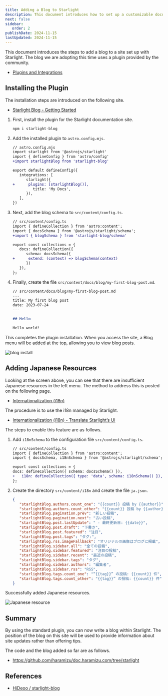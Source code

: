 ```yaml
---
title: Adding a Blog to Starlight
description: This document introduces how to set up a customizable documentation site using Astro's Starlight template.
next: false
sidebar:
   order: 2
publishDate: 2024-11-15
lastUpdated: 2024-11-15
---
```



This document introduces the steps to add a blog to a site set up with Starlight. The blog we are adopting this time uses a plugin provided by the community.

- [Plugins and Integrations](https://starlight.astro.build/en/resources/plugins/)

## Installing the Plugin

The installation steps are introduced on the following site.

- [Starlight Blog - Getting Started](https://starlight-blog-docs.vercel.app/getting-started/)

<Steps>

1. First, install the plugin for the Starlight documentation site.

    ```bash title="Install Plugin"
    npm i starlight-blog
    ```

2. Add the installed plugin to `astro.config.mjs`.

    ```diff lang="js"
    // astro.config.mjs
    import starlight from '@astrojs/starlight'
    import { defineConfig } from 'astro/config'
    +import starlightBlog from 'starlight-blog'

    export default defineConfig({
       integrations: [
          starlight({
    +      plugins: [starlightBlog()],
             title: 'My Docs',
          }),
       ],
    })
    ```

3. Next, add the blog schema to `src/content/config.ts`.

    ```diff lang="ts"
    // src/content/config.ts
    import { defineCollection } from 'astro:content';
    import { docsSchema } from '@astrojs/starlight/schema';
    +import { blogSchema } from 'starlight-blog/schema'

    export const collections = {
       docs: defineCollection({
          schema: docsSchema({
    +      extend: (context) => blogSchema(context)
          })
       }),
    };
    ```

4. Finally, create the file `src/content/docs/blog/my-first-blog-post.md`.

    ```md
    // src/content/docs/blog/my-first-blog-post.md
    ---
    title: My first blog post
    date: 2023-07-24
    ---

    ## Hello

    Hello world!
    ```
</Steps>

This completes the plugin installation. When you access the site, a Blog menu will be added at the top, allowing you to view blog posts.

![blog install](../../../../assets/astro/blog01.png)

## Adding Japanese Resources

Looking at the screen above, you can see that there are insufficient Japanese resources in the left menu. The method to address this is posted on the following page.

- [Internationalization (i18n)](https://starlight-blog-docs.vercel.app/guides/i18n)

The procedure is to use the i18n managed by Starlight.

- [Internationalization (i18n) - Translate Starlight’s UI](https://starlight.astro.build/guides/i18n/#translate-starlights-ui)

The steps to enable this feature are as follows.

<Steps>

1. Add `i18nSchema` to the configuration file `src/content/config.ts`.

    ```diff lang="js" ins=/, (i18nSchema)/
    // src/content/config.ts
    import { defineCollection } from 'astro:content';
    import { docsSchema, i18nSchema } from '@astrojs/starlight/schema';

    export const collections = {
    docs: defineCollection({ schema: docsSchema() }),
    +	i18n: defineCollection({ type: 'data', schema: i18nSchema() }),
    };
    ```

2. Create the directory `src/content/i18n` and create the file `ja.json`.

    ```json
    {
       "starlightBlog.authors.count_one": "{{count}} 投稿 by {{author}}",
       "starlightBlog.authors.count_other": "{{count}} 投稿 by {{author}}",
       "starlightBlog.pagination.prev": "新しい投稿",
       "starlightBlog.pagination.next": "古い投稿",
       "starlightBlog.post.lastUpdate": " - 最終更新日: {{date}}",
       "starlightBlog.post.draft": "下書き",
       "starlightBlog.post.featured": "注目",
       "starlightBlog.post.tags": "タグ:",
       "starlightBlog.rss.imageFallback": "オリジナルの画像はブログに掲載",
       "starlightBlog.sidebar.all": "全ての投稿",
       "starlightBlog.sidebar.featured": "注目の投稿",
       "starlightBlog.sidebar.recent": "最近の投稿",
       "starlightBlog.sidebar.tags": "タグ",
       "starlightBlog.sidebar.authors": "編集者",
       "starlightBlog.sidebar.rss": "RSS",
       "starlightBlog.tags.count_one": "“{{tag}}” の投稿: {{count}} 件",
       "starlightBlog.tags.count_other": "{{tag}}” の投稿: {{count}} 件"
    }
    ```

</Steps>

Successfully added Japanese resources.

![Japanese resource](../../../../assets/astro/blog02.png)

## Summary

By using the standard plugin, you can now write a blog within Starlight. The position of the blog on this site will be used to provide information about site updates rather than offering tips.

The code and the blog added so far are as follows.

- https://github.com/haramizu/doc.haramizu.com/tree/starlight

## References

- [HiDeoo / starlight-blog](https://github.com/HiDeoo/starlight-blog)

